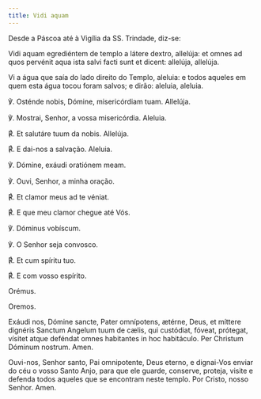 ```yaml
---
title: Vidi aquam
---
```


<aside>Desde a Páscoa até à Vigília da SS. Trindade, diz-se:</aside>

<div class="side-by-side not-content">

Vidi aquam egrediéntem de templo a látere dextro, allelúja: et omnes ad quos pervénit aqua ista salvi facti sunt et dicent: allelúja, allelúja.

Vi a água que saía do lado direito do Templo, aleluia: e todos aqueles em quem esta água tocou foram salvos; e dirão: aleluia, aleluia.

℣. Osténde nobis, Dómine, misericórdiam tuam. Allelúja.

℣. Mostrai, Senhor, a vossa misericórdia. Aleluia.

<span class="text-red-500">℟.</span> Et salutáre tuum da nobis. Allelúja.

<span class="text-red-500">℟.</span> E dai-nos a salvação. Aleluia.

℣. Dómine, exáudi oratiónem meam.

℣. Ouvi, Senhor, a minha oração.

<span class="text-red-500">℟.</span> Et clamor meus ad te véniat.

<span class="text-red-500">℟.</span> E que meu clamor chegue até Vós.

℣. Dóminus vobíscum.

℣. O Senhor seja convosco.

<span class="text-red-500">℟.</span> Et cum spíritu tuo.

<span class="text-red-500">℟.</span> E com vosso espírito.

<span class="text-red-500 text-center">Orémus.</span>

<span class="text-red-500 text-center">Oremos.</span>

Exáudi nos, Dómine sancte, Pater omnípotens, ætérne, Deus, et míttere dignéris Sanctum Angelum tuum de cælis, qui custódiat, fóveat, prótegat, vísitet atque deféndat omnes habitantes in hoc habitáculo. Per Christum Dóminum nostrum. Amen.

Ouvi-nos, Senhor santo, Pai omnipotente, Deus eterno, e dignai-Vos enviar do céu o vosso Santo Anjo, para que ele guarde, conserve, proteja, visite e defenda todos aqueles que se encontram neste templo. Por Cristo, nosso Senhor. Amen.

</div>

